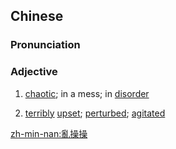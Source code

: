 {{also|乱操操}}
==Chinese==
{{zh-forms|s=乱操操|alt=亂吵吵}}

===Pronunciation===
{{zh-pron
|mn=xm,zz,tw:loān-chhau-chhau
|cat=a
}}

===Adjective===
{{zh-adj}}

# {{lb|zh|Min Nan}} [[chaotic]]; in a mess; in [[disorder]]
# {{lb|zh|Taiwanese|_|Min Nan}} [[terribly]] [[upset]]; [[perturb]]ed; [[agitated]]

[[zh-min-nan:亂操操]]